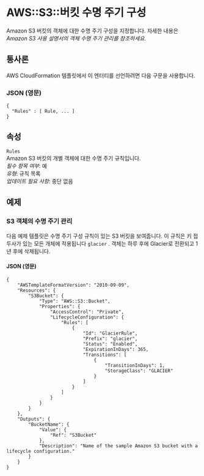 # AWS::S3::버킷 수명 주기 구성

Amazon S3 버킷의 객체에 대한 수명 주기 구성을 지정합니다. 자세한 내용은 _Amazon S3 사용 설명서의 객체 수명 주기 관리를 참조하세요_.

## 통사론

AWS CloudFormation 템플릿에서 이 엔터티를 선언하려면 다음 구문을 사용합니다.

### JSON (영문)

```
{
  "Rules" : [ Rule, ... ]
}
```

## 속성

`Rules`  
Amazon S3 버킷의 개별 객체에 대한 수명 주기 규칙입니다.  
_필수 항목 여부_: 예  
_유형_: 규칙 목록  
_업데이트 필요 사항_: 중단 없음

## 예제

### S3 객체의 수명 주기 관리

다음 예제 템플릿은 수명 주기 구성 규칙이 있는 S3 버킷을 보여줍니다. 이 규칙은 키 접두사가 있는 모든 개체에 적용됩니다 `glacier` . 객체는 하루 후에 Glacier로 전환되고 1년 후에 삭제됩니다.

#### JSON (영문)

```
{
    "AWSTemplateFormatVersion": "2010-09-09",
    "Resources": {
        "S3Bucket": {
            "Type": "AWS::S3::Bucket",
            "Properties": {
                "AccessControl": "Private",
                "LifecycleConfiguration": {
                    "Rules": [
                        {
                            "Id": "GlacierRule",
                            "Prefix": "glacier",
                            "Status": "Enabled",
                            "ExpirationInDays": 365,
                            "Transitions": [
                                {
                                    "TransitionInDays": 1,
                                    "StorageClass": "GLACIER"
                                }
                            ]
                        }
                    ]
                }
            }
        }
    },
    "Outputs": {
        "BucketName": {
            "Value": {
                "Ref": "S3Bucket"
            },
            "Description": "Name of the sample Amazon S3 bucket with a lifecycle configuration."
        }
    }
}
```
